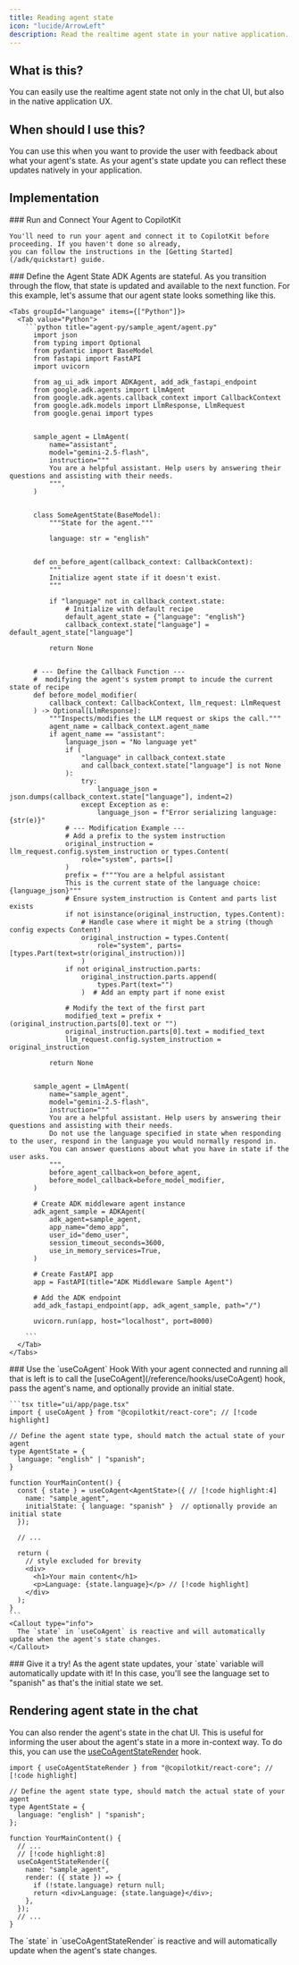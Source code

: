 ```yaml
---
title: Reading agent state
icon: "lucide/ArrowLeft"
description: Read the realtime agent state in your native application.
---
```



<Frame>
  <ImageZoom
    src="https://cdn.copilotkit.ai/docs/copilotkit/images/coagents/read-agent-state.png"
    alt="read agent state"
    width={1000}
    height={1000}
    className="my-0"
  />
</Frame>

## What is this?

You can easily use the realtime agent state not only in the chat UI, but also in the native application UX.

## When should I use this?

You can use this when you want to provide the user with feedback about what your agent's state. As your agent's
state update you can reflect these updates natively in your application.

## Implementation

<Steps>
  <Step>
    ### Run and Connect Your Agent to CopilotKit

    You'll need to run your agent and connect it to CopilotKit before proceeding. If you haven't done so already,
    you can follow the instructions in the [Getting Started](/adk/quickstart) guide.

  </Step>
  <Step>
    ### Define the Agent State
    ADK Agents are stateful. As you transition through the flow, that state is updated and available to the next function. For this example,
    let's assume that our agent state looks something like this.

    <Tabs groupId="language" items={["Python"]}>
      <Tab value="Python">
        ```python title="agent-py/sample_agent/agent.py"
          import json
          from typing import Optional
          from pydantic import BaseModel
          from fastapi import FastAPI
          import uvicorn

          from ag_ui_adk import ADKAgent, add_adk_fastapi_endpoint
          from google.adk.agents import LlmAgent
          from google.adk.agents.callback_context import CallbackContext
          from google.adk.models import LlmResponse, LlmRequest
          from google.genai import types


          sample_agent = LlmAgent(
              name="assistant",
              model="gemini-2.5-flash",
              instruction="""
              You are a helpful assistant. Help users by answering their questions and assisting with their needs.
              """,
          )


          class SomeAgentState(BaseModel):
              """State for the agent."""

              language: str = "english"


          def on_before_agent(callback_context: CallbackContext):
              """
              Initialize agent state if it doesn't exist.
              """

              if "language" not in callback_context.state:
                  # Initialize with default recipe
                  default_agent_state = {"language": "english"}
                  callback_context.state["language"] = default_agent_state["language"]

              return None


          # --- Define the Callback Function ---
          #  modifying the agent's system prompt to incude the current state of recipe
          def before_model_modifier(
              callback_context: CallbackContext, llm_request: LlmRequest
          ) -> Optional[LlmResponse]:
              """Inspects/modifies the LLM request or skips the call."""
              agent_name = callback_context.agent_name
              if agent_name == "assistant":
                  language_json = "No language yet"
                  if (
                      "language" in callback_context.state
                      and callback_context.state["language"] is not None
                  ):
                      try:
                          language_json = json.dumps(callback_context.state["language"], indent=2)
                      except Exception as e:
                          language_json = f"Error serializing language: {str(e)}"
                  # --- Modification Example ---
                  # Add a prefix to the system instruction
                  original_instruction = llm_request.config.system_instruction or types.Content(
                      role="system", parts=[]
                  )
                  prefix = f"""You are a helpful assistant
                  This is the current state of the language choice: {language_json}"""
                  # Ensure system_instruction is Content and parts list exists
                  if not isinstance(original_instruction, types.Content):
                      # Handle case where it might be a string (though config expects Content)
                      original_instruction = types.Content(
                          role="system", parts=[types.Part(text=str(original_instruction))]
                      )
                  if not original_instruction.parts:
                      original_instruction.parts.append(
                          types.Part(text="")
                      )  # Add an empty part if none exist

                  # Modify the text of the first part
                  modified_text = prefix + (original_instruction.parts[0].text or "")
                  original_instruction.parts[0].text = modified_text
                  llm_request.config.system_instruction = original_instruction

              return None


          sample_agent = LlmAgent(
              name="sample_agent",
              model="gemini-2.5-flash",
              instruction="""
              You are a helpful assistant. Help users by answering their questions and assisting with their needs.
              Do not use the language specified in state when responding to the user, respond in the language you would normally respond in.
              You can answer questions about what you have in state if the user asks.
              """,
              before_agent_callback=on_before_agent,
              before_model_callback=before_model_modifier,
          )

          # Create ADK middleware agent instance
          adk_agent_sample = ADKAgent(
              adk_agent=sample_agent,
              app_name="demo_app",
              user_id="demo_user",
              session_timeout_seconds=3600,
              use_in_memory_services=True,
          )

          # Create FastAPI app
          app = FastAPI(title="ADK Middleware Sample Agent")

          # Add the ADK endpoint
          add_adk_fastapi_endpoint(app, adk_agent_sample, path="/")

          uvicorn.run(app, host="localhost", port=8000)

        ```
      </Tab>
    </Tabs>

  </Step>
  <Step>
    ### Use the `useCoAgent` Hook
    With your agent connected and running all that is left is to call the [useCoAgent](/reference/hooks/useCoAgent) hook, pass the agent's name, and
    optionally provide an initial state.

    ```tsx title="ui/app/page.tsx"
    import { useCoAgent } from "@copilotkit/react-core"; // [!code highlight]

    // Define the agent state type, should match the actual state of your agent
    type AgentState = {
      language: "english" | "spanish";
    }

    function YourMainContent() {
      const { state } = useCoAgent<AgentState>({ // [!code highlight:4]
        name: "sample_agent",
        initialState: { language: "spanish" }  // optionally provide an initial state
      });

      // ...

      return (
        // style excluded for brevity
        <div>
          <h1>Your main content</h1>
          <p>Language: {state.language}</p> // [!code highlight]
        </div>
      );
    }
    ```
    <Callout type="info">
      The `state` in `useCoAgent` is reactive and will automatically update when the agent's state changes.
    </Callout>

  </Step>
  <Step>
    ### Give it a try!
    As the agent state updates, your `state` variable will automatically update with it! In this case, you'll see the
    language set to "spanish" as that's the initial state we set.
  </Step>
</Steps>

## Rendering agent state in the chat

You can also render the agent's state in the chat UI. This is useful for informing the user about the agent's state in a
more in-context way. To do this, you can use the [useCoAgentStateRender](/reference/hooks/useCoAgentStateRender) hook.

```tsx title="ui/app/page.tsx"
import { useCoAgentStateRender } from "@copilotkit/react-core"; // [!code highlight]

// Define the agent state type, should match the actual state of your agent
type AgentState = {
  language: "english" | "spanish";
};

function YourMainContent() {
  // ...
  // [!code highlight:8]
  useCoAgentStateRender({
    name: "sample_agent",
    render: ({ state }) => {
      if (!state.language) return null;
      return <div>Language: {state.language}</div>;
    },
  });
  // ...
}
```

<Callout type="info">
  The `state` in `useCoAgentStateRender` is reactive and will automatically
  update when the agent's state changes.
</Callout>
